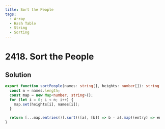 ```yaml
---
title: Sort the People
tags:
  - Array
  - Hash Table
  - String
  - Sorting
---
```


# 2418. Sort the People

<Badges>
  <LevelBadge level="easy" />
  <TopicBadge name="Array" slug="array" />
  <TopicBadge name="Hash Table" slug="hash-table" />
  <TopicBadge name="String" slug="string" />
  <TopicBadge name="Sorting" slug="sorting" />
</Badges>

## Solution

```typescript filename="solution.ts" copy
export function sortPeople(names: string[], heights: number[]): string[] {
  const n = names.length;
  const map = new Map<number, string>();
  for (let i = 0; i < n; i++) {
    map.set(heights[i], names[i]);
  }

  return [...map.entries()].sort(([a], [b]) => b - a).map((entry) => entry[1]);
}
```

<ProblemLink
  codingSite="leetcode"
  href="https://leetcode.com/problems/sort-the-people"
  title="Sort the People"
/>
